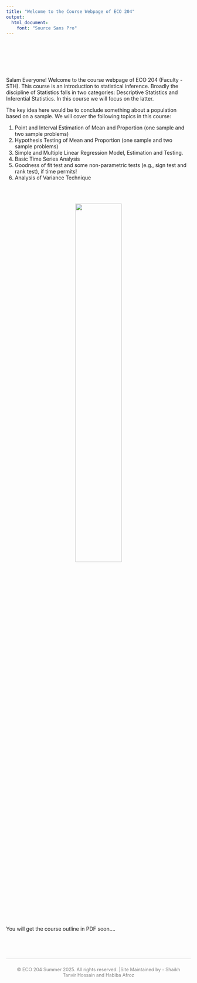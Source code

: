 ```yaml
---
title: "Welcome to the Course Webpage of ECO 204"
output: 
  html_document:
    font: "Source Sans Pro"
---
```


<br>
<br>

<center>

</center>

<br>
<br>

Salam Everyone! Welcome to the course webpage of ECO 204 (Faculty - STH). This course is an introduction to statistical inference. Broadly the discipline of Statistics falls in two categories: Descriptive Statistics and Inferential Statistics. In this course we will focus on the latter. 

The key idea here would be to conclude something about a population based on a sample. We will cover the following topics in this course:

1. Point and Interval Estimation of Mean and Proportion (one sample and two sample problems)
2. Hypothesis Testing of Mean and Proportion (one sample and two sample problems)
3. Simple and Multiple Linear Regression Model, Estimation and Testing.
4. Basic Time Series Analysis
5. Goodness of fit test and some non-parametric tests (e.g., sign test and rank test), if time permits!
6. Analysis of Variance Technique

<br>
<br>

<center>

![](image_file2.png){width=50%}
</center>

You will get the course outline in PDF soon.... 


<br>





<div style="text-align: center; padding: 10px; margin-top: 40px; border-top: 1px solid #ccc; color: gray; font-size: 0.9em;">
  © ECO 204 Summer 2025. All rights reserved. |Site Maintained by - Shaikh Tanvir Hossain and Habiba Afroz
</div>
